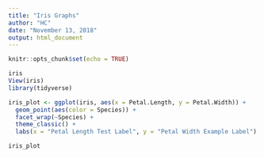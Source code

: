 ```yaml
---
title: "Iris Graphs"
author: "HC"
date: "November 13, 2018"
output: html_document
---
```


```r
knitr::opts_chunk$set(echo = TRUE)

iris
View(iris)
library(tidyverse)
```

```r
iris_plot <- ggplot(iris, aes(x = Petal.Length, y = Petal.Width)) +
  geom_point(aes(color = Species)) +
  facet_wrap(~Species) +
  theme_classic() +
  labs(x = "Petal Length Test Label", y = "Petal Width Example Label")

iris_plot
```


